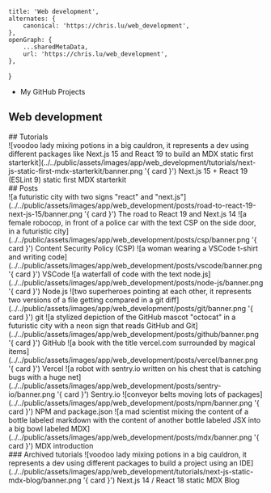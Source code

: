 
    title: 'Web development',
    alternates: {
        canonical: 'https://chris.lu/web_development',
    },
    openGraph: {
        ...sharedMetaData,
        url: 'https://chris.lu/web_development',
    },
}

<aside>
    <div className="asideCore">
        <ul className="linksList">
            <li>
                <FontAwesomeIcon icon={faGithub} color='white' size="2x" className="social" /> <BaseLink href="https://github.com/chrisweb">My GitHub Projects</BaseLink>
            </li>
        </ul>
        <AsideContent />
    </div>
</aside>
<section id="web_development" className="middle">
    <h1 className="h1">Web development&nbsp;<ImageAnimatedEmoji gifStaticImport={gifRocketStaticImport} webpStaticImport={webpRocketStaticImport} alt="animated emoji flying rocket" /></h1>
    ## Tutorials
    <div className="grid">
        <Link href="/web_development/tutorials/next-js-static-first-mdx-starterkit" className={styles.preview}>
            ![voodoo lady mixing potions in a big cauldron, it represents a dev using different packages like Next.js 15 and React 19 to build an MDX static first starterkit](../../public/assets/images/app/web_development/tutorials/next-js-static-first-mdx-starterkit/banner.png '{ card }')
            <span className={styles.title}>Next.js 15 + React 19 (ESLint 9) static first MDX starterkit</span>
        </Link>
    </div>
    ## Posts
    <div className="grid">
        <Link href="/web_development/posts/road-to-react-19-next-js-15" className={styles.preview}>
            ![a futuristic city with two signs "react" and "next.js"](../../public/assets/images/app/web_development/posts/road-to-react-19-next-js-15/banner.png '{ card }')
            <span className={styles.title}>The road to React 19 and Next.js 14</span>
        </Link>
        <Link href="/web_development/posts/csp" className={styles.preview}>
            ![a female robocop, in front of a police car with the text CSP on the side door, in a futuristic city](../../public/assets/images/app/web_development/posts/csp/banner.png '{ card }')
            <span className={styles.title}>Content Security Policy (CSP)</span>
        </Link>
        <Link href="/web_development/posts/vscode" className={styles.preview}>
            ![a woman wearing a VSCode t-shirt and writing code](../../public/assets/images/app/web_development/posts/vscode/banner.png '{ card }')
            <span className={styles.title}>VSCode</span>
        </Link>
        <Link href="/web_development/posts/node-js" className={styles.preview}>
            ![a waterfall of code with the text node.js](../../public/assets/images/app/web_development/posts/node-js/banner.png '{ card }')
            <span className={styles.title}>Node.js</span>
        </Link>
        <Link href="/web_development/posts/git" className={styles.preview}>
            ![two superheroes pointing at each other, it represents two versions of a file getting compared in a git diff](../../public/assets/images/app/web_development/posts/git/banner.png '{ card }')
            <span className={styles.title}>git</span>
        </Link>
        <Link href="/web_development/posts/github" className={styles.preview}>
            ![a stylized depiction of the GitHub mascot "octocat" in a futuristic city with a neon sign that reads GitHub and Git](../../public/assets/images/app/web_development/posts/github/banner.png '{ card }')
            <span className={styles.title}>GitHub</span>
        </Link>
        <Link href="/web_development/posts/vercel" className={styles.preview}>
            ![a book with the title vercel.com surrounded by magical items](../../public/assets/images/app/web_development/posts/vercel/banner.png '{ card }')
            <span className={styles.title}>Vercel</span>
        </Link>
        <Link href="/web_development/posts/sentry-io" className={styles.preview}>
            ![a robot with sentry.io written on his chest that is catching bugs with a huge net](../../public/assets/images/app/web_development/posts/sentry-io/banner.png '{ card }')
            <span className={styles.title}>Sentry.io</span>
        </Link>
        <Link href="/web_development/posts/npm" className={styles.preview}>
            ![conveyor belts moving lots of packages](../../public/assets/images/app/web_development/posts/npm/banner.png '{ card }')
            <span className={styles.title}>NPM and package.json</span>
        </Link>
        <Link href="/web_development/posts/mdx" className={styles.preview}>
            ![a mad scientist mixing the content of a bottle labeled markdown with the content of another bottle labeled JSX into a big bowl labeled MDX](../../public/assets/images/app/web_development/posts/mdx/banner.png '{ card }')
            <span className={styles.title}>MDX introduction</span>
        </Link>
    </div>
    <div className="grid">
        ### Archived tutorials
        <Link href="/web_development/tutorials/next-js-static-mdx-blog" className={styles.preview}>
            ![voodoo lady mixing potions in a big cauldron, it represents a dev using different packages to build a project using an IDE](../../public/assets/images/app/web_development/tutorials/next-js-static-mdx-blog/banner.png '{ card }')
            <span className={styles.title}>Next.js 14 / React 18 static MDX Blog</span>
        </Link>
    </div>
</section>
